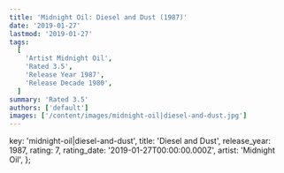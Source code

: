 ```yaml
---
title: 'Midnight Oil: Diesel and Dust (1987)'
date: '2019-01-27'
lastmod: '2019-01-27'
tags:
  [
    'Artist Midnight Oil',
    'Rated 3.5',
    'Release Year 1987',
    'Release Decade 1980',
  ]
summary: 'Rated 3.5'
authors: ['default']
images: ['/content/images/midnight-oil|diesel-and-dust.jpg']
---
```


  key: 'midnight-oil|diesel-and-dust',
  title: 'Diesel and Dust',
  release_year: 1987,
  rating: 7,
  rating_date: '2019-01-27T00:00:00.000Z',
  artist: 'Midnight Oil',
};

<MusicRating data={data} />
